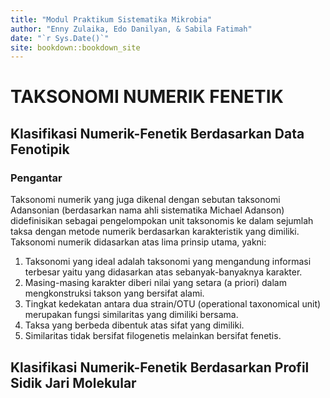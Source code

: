 ```yaml
--- 
title: "Modul Praktikum Sistematika Mikrobia"
author: "Enny Zulaika, Edo Danilyan, & Sabila Fatimah"
date: "`r Sys.Date()`"
site: bookdown::bookdown_site
---
```

# TAKSONOMI NUMERIK FENETIK

## Klasifikasi Numerik-Fenetik Berdasarkan Data Fenotipik

### Pengantar

Taksonomi numerik yang juga dikenal dengan sebutan taksonomi Adansonian (berdasarkan nama ahli sistematika Michael Adanson) didefinisikan sebagai pengelompokan unit taksonomis ke dalam sejumlah taksa dengan metode numerik berdasarkan karakteristik yang dimiliki. Taksonomi numerik didasarkan atas lima prinsip utama, yakni:

1.	Taksonomi yang ideal adalah taksonomi yang mengandung informasi terbesar yaitu yang didasarkan atas sebanyak-banyaknya karakter.
2.	Masing-masing karakter diberi nilai yang setara (a priori) dalam mengkonstruksi takson yang bersifat alami.
3.	Tingkat kedekatan antara dua strain/OTU (operational taxonomical unit) merupakan fungsi similaritas yang dimiliki bersama.
4.	Taksa yang berbeda dibentuk atas sifat yang dimiliki.
5.	Similaritas tidak bersifat filogenetis melainkan bersifat fenetis.

## Klasifikasi Numerik-Fenetik Berdasarkan Profil Sidik Jari Molekular
